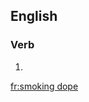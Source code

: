 ==English==

===Verb===
{{head|en|present participle}}

# {{present participle of|smoke dope|lang=en|nocat=1}}

[[fr:smoking dope]]